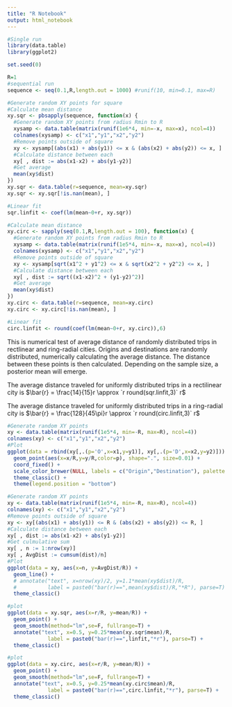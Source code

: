 ```yaml
---
title: "R Notebook"
output: html_notebook
---
```


```r
#Single run
library(data.table)
library(ggplot2)

set.seed(0)

R=1
#sequential run
sequence <- seq(0.1,R,length.out = 1000) #runif(10, min=0.1, max=R) 

#Generate random XY points for square
#Calculate mean distance
xy.sqr <- pbsapply(sequence, function(x) {
  #Generate random XY points from radius Rmin to R
  xysamp <- data.table(matrix(runif(1e6*4, min=-x, max=x), ncol=4))
  colnames(xysamp) <- c("x1","y1","x2","y2")
  #Remove points outside of square
  xy <- xysamp[(abs(x1) + abs(y1)) <= x & (abs(x2) + abs(y2)) <= x, ]
  #Calculate distance between each
  xy[ , dist := abs(x1-x2) + abs(y1-y2)]
  #Get average
  mean(xy$dist)
})
xy.sqr <- data.table(r=sequence, mean=xy.sqr)
xy.sqr <- xy.sqr[!is.nan(mean), ]

#Linear fit
sqr.linfit <- coef(lm(mean~0+r, xy.sqr))

#Calculate mean distance
xy.circ <- sapply(seq(0.1,R,length.out = 100), function(x) {
  #Generate random XY points from radius Rmin to R
  xysamp <- data.table(matrix(runif(1e5*4, min=-x, max=x), ncol=4))
  colnames(xysamp) <- c("x1","y1","x2","y2")
  #Remove points outside of square
  xy <- xysamp[sqrt(x1^2 + y1^2) <= x & sqrt(x2^2 + y2^2) <= x, ]
  #Calculate distance between each
  xy[ , dist := sqrt((x1-x2)^2 + (y1-y2)^2)]
  #Get average
  mean(xy$dist)
})
xy.circ <- data.table(r=sequence, mean=xy.circ)
xy.circ <- xy.circ[!is.nan(mean), ]

#Linear fit
circ.linfit <- round(coef(lm(mean~0+r, xy.circ)),6)

```

This is numerical test of average distance of randomly distributed trips in rectlinear and ring-radial cities. Origins and destinations are randomly distributed, numerically calculating the average distance. The distance between these points is then calculated. Depending on the sample size, a posterior mean will emerge. 

The average distance traveled for uniformly distributed trips in a rectilinear city is $\bar{r} = \frac{14}{15}r \approx `r round(sqr.linfit,3)` r$

The average distance traveled for uniformly distributed trips in a ring-radial city is $\bar{r} = \frac{128}{45\pi}r \approx `r round(circ.linfit,3)` r$


```r
#Generate random XY points
xy <- data.table(matrix(runif(1e5*4, min=-R, max=R), ncol=4))
colnames(xy) <- c("x1","y1","x2","y2")
#Plot
ggplot(data = rbind(xy[,.(p='O',x=x1,y=y1)], xy[,.(p='D',x=x2,y=y2)])) + 
  geom_point(aes(x=x/R,y=y/R,color=p), shape=".", size=0.01) +
  coord_fixed() +
  scale_color_brewer(NULL, labels = c("Origin","Destination"), palette = "Set1") +
  theme_classic() +
  theme(legend.position = "bottom")

```

```r
#Generate random XY points
xy <- data.table(matrix(runif(1e5*4, min=-R, max=R), ncol=4))
colnames(xy) <- c("x1","y1","x2","y2")
#Remove points outside of square
xy <- xy[(abs(x1) + abs(y1)) <= R & (abs(x2) + abs(y2)) <= R, ]
#Calculate distance between each
xy[ , dist := abs(x1-x2) + abs(y1-y2)]
#Get culmulative sum
xy[ , n := 1:nrow(xy)]
xy[ , AvgDist := cumsum(dist)/n]
#Plot
ggplot(data = xy, aes(x=n, y=AvgDist/R)) + 
  geom_line() +
  # annotate("text", x=nrow(xy)/2, y=1.1*mean(xy$dist)/R,
  #          label = paste0("bar(r)==",mean(xy$dist)/R,"*R"), parse=T) +
  theme_classic()
```     



```r
#plot
ggplot(data = xy.sqr, aes(x=r/R, y=mean/R)) + 
  geom_point() +
  geom_smooth(method="lm",se=F, fullrange=T) +
  annotate("text", x=0.5, y=0.25*mean(xy.sqr$mean)/R,
             label = paste0("bar(r)==",linfit,"*r"), parse=T) +
  theme_classic()
```


```r
#plot
ggplot(data = xy.circ, aes(x=r/R, y=mean/R)) + 
  geom_point() +
  geom_smooth(method="lm",se=F, fullrange=T) +
  annotate("text", x=0.5, y=0.25*mean(xy.circ$mean)/R,
             label = paste0("bar(r)==",circ.linfit,"*r"), parse=T) +
  theme_classic()
```
